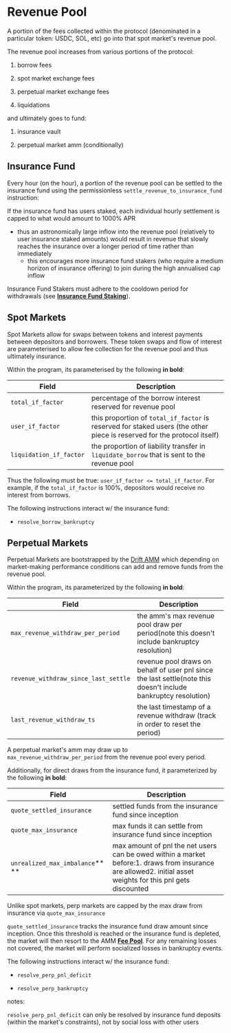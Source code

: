 # Revenue Pool

A portion of the fees collected within the protocol (denominated in a particular token: USDC, SOL, etc) go into that spot market's revenue pool.  

The revenue pool increases from various portions of the protocol:

1.  borrow fees

2.  spot market exchange fees

3.  perpetual market exchange fees

4.  liquidations

and ultimately goes to fund:  

1.  insurance vault

2.  perpetual market amm (conditionally)

## Insurance Fund

Every hour (on the hour), a portion of the revenue pool can be settled to the insurance fund using the permissionless `settle_revenue_to_insurance_fund` instruction:

If the insurance fund has users staked, each individual hourly settlement is capped to what would amount to 1000% APR

*   thus an astronomically large inflow into the revenue pool (relatively to user insurance staked amounts) would result in revenue that slowly reaches the insurance over a longer period of time rather than immediately  
    *   this encourages more insurance fund stakers (who require a medium horizon of insurance offering) to join during the high annualised cap inflow  

Insurance Fund Stakers must adhere to the cooldown period for withdrawals (see [**Insurance Fund Staking**](/insurance-fund/insurance-fund-staking)).

## Spot Markets

Spot Markets allow for swaps between tokens and interest payments between depositors and borrowers. These token swaps and flow of interest are parameterised to allow fee collection for the revenue pool and thus ultimately insurance.

Within the program, its parameterised by the following **in bold**:

| Field                   | Description                                                                                                             |
| ----------------------- | ----------------------------------------------------------------------------------------------------------------------- |
| `total_if_factor`   | percentage of the borrow interest reserved for revenue pool                                                             |
| `user_if_factor`    | this proportion of `total_if_factor` is reserved for staked users (the other piece is reserved for the protocol itself) |
| `liquidation_if_factor` | the proportion of liability transfer in `liquidate_borrow` that is sent to the revenue pool                             |

Thus the following must be true: `user_if_factor <= total_if_factor`.  For example, if the `total_if_factor` is 100%, depositors would receive no interest from borrows.

The following instructions interact w/ the insurance fund:

*   `resolve_borrow_bankruptcy`

## Perpetual Markets

Perpetual Markets are bootstrapped by the [Drift AMM](<../About Drift v2/1 Drift AMM.md>) which depending on market-making performance conditions can add and remove funds from the revenue pool.

Within the program, its parameterized by the following **in bold**:

| Field                                             | Description                                                                                                           |
| ------------------------------------------------- | --------------------------------------------------------------------------------------------------------------------- |
| `max_revenue_withdraw_per_period`                 | the amm's max revenue pool draw per period(note this doesn't include bankruptcy resolution)                  |
| `revenue_withdraw_since_last_settle`          | revenue pool draws on behalf of user pnl since the last settle(note this doesn't include bankruptcy resolution)   |
| `last_revenue_withdraw_ts`                        | the last timestamp of a revenue withdraw (track in order to reset the period)                                    |

A perpetual market's amm may draw up to `max_revenue_withdraw_per_period` from the revenue pool every period.



Additionally, for direct draws from the insurance fund, it parameterized by the following **in bold**:

| Field                           | Description                                                                                                                                                             |
| ------------------------------- | ----------------------------------------------------------------------------------------------------------------------------------------------------------------------- |
| `quote_settled_insurance`       | settled funds from the insurance fund since inception                                                                                                               |
| `quote_max_insurance`           | max funds it can settle from insurance fund since inception                                                                                                             |
| `unrealized_max_imbalance`** ** | max amount of pnl the net users can be owed within a market before:1\. draws from insurance are allowed2\. initial asset weights for this pnl gets discounted |

Unlike spot markets, perp markets are capped by the max draw from insurance via `quote_max_insurance`

`quote_settled_insurance` tracks the insurance fund draw amount since inception. Once this threshold is reached or the insurance fund is depleted, the market will then resort to the AMM [**Fee Pool**](/trading/fee-pool). For any remaining losses not covered, the market will perform socialized losses in bankruptcy events.

The following instructions interact w/ the insurance fund:

*   `resolve_perp_pnl_deficit`

*   `resolve_perp_bankruptcy`

notes:  

`resolve_perp_pnl_deficit` can only be resolved by insurance fund deposits (within the market's constraints), not by social loss with other users

